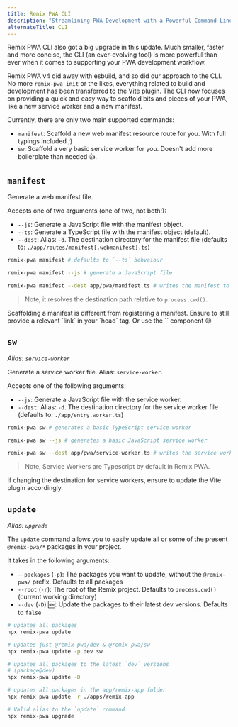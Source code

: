 ```yaml
---
title: Remix PWA CLI
description: "Streamlining PWA Development with a Powerful Command-Line Interface"
alternateTitle: CLI
---
```




Remix PWA CLI also got a big upgrade in this update. Much smaller, faster and more concise, the CLI (an ever-evolving tool) is more powerful than ever when it comes to supporting your PWA development workflow.

Remix PWA v4 did away with esbuild, and so did our approach to the CLI. No more `remix-pwa init` or the likes, everything related to build and development has been transferred to the Vite plugin. The CLI now focuses on providing a quick and easy way to scaffold bits and pieces of your PWA, like a new service worker and a new manifest.

Currently, there are only two main supported commands:

- `manifest`: Scaffold a new web manifest resource route for you. With full typings included ;)
- `sw`: Scaffold a very basic service worker for you. Doesn't add more boilerplate than needed 👍.

## `manifest`

Generate a web manifest file.

Accepts one of two arguments (one of two, not both!):

- `--js`: Generate a JavaScript file with the manifest object.
- `--ts`: Generate a TypeScript file with the manifest object (default).
- `--dest`: Alias: `-d`. The destination directory for the manifest file (defaults to: `./app/routes/manifest[.webmanifest].ts`)

```sh
remix-pwa manifest # defaults to `--ts` behvaiour

remix-pwa manifest --js # generate a JavaScript file

remix-pwa manifest --dest app/pwa/manifest.ts # writes the manifest to `./app/pwa/manifest.ts` directory
```

> Note, it resolves the destination path relative to `process.cwd()`.

<Info>
  Scaffolding a manifest is different from registering a manifest. Ensure to still provide a relevant `link` in your
  `head` tag. Or use the `<ManifestLink />` component 😉
</Info>

## `sw`

*Alias: `service-worker`*

Generate a service worker file. Alias: `service-worker`.

Accepts one of the following arguments:

- `--js`: Generate a JavaScript file with the service worker.
- `--dest`: Alias: `-d`. The destination directory for the service worker file (defaults to: `./app/entry.worker.ts`)

```sh
remix-pwa sw # generates a basic TypeScript service worker

remix-pwa sw --js # generates a basic JavaScript service worker

remix-pwa sw --dest app/pwa/service-worker.ts # writes the service worker to `./app/pwa/service-worker.ts` directory
```

> Note, Service Workers are Typescript by default in Remix PWA.

<Info>
  If changing the destination for service workers, ensure to update the Vite plugin accordingly.
</Info>

## `update`

*Alias: `upgrade`*

The `update` command allows you to easily update all or some of the present `@remix-pwa/*` packages in your project.

It takes in the following arguments:

- `--packages` (`-p`): The packages you want to update, without the `@remix-pwa/` prefix. Defaults to all packages
- `--root` (`-r`): The root of the Remix project. Defaults to `process.cwd()` (current working directory)
- `--dev` (`-D`) 🆕: Update the packages to their latest dev versions. Defaults to `false`

```sh
# updates all packages
npx remix-pwa update

# updates just @remix-pwa/dev & @remix-pwa/sw
npx remix-pwa update -p dev sw

# updates all packages to the latest `dev` versions
# (package@dev)
npx remix-pwa update -D

# updates all packages in the app/remix-app folder
npx remix-pwa update -r ./apps/remix-app

# Valid alias to the `update` command
npx remix-pwa upgrade
```
